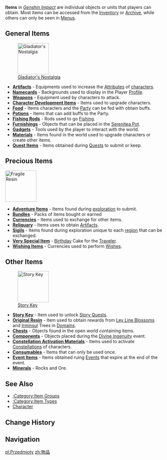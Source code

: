 {{Terminology Infobox
|type  = Genshin Impact
}}
'''Items''' in ''[[Genshin Impact]]'' are individual objects or units that players can obtain. Most items can be accessed from the [[Inventory]] or [[Archive]], while others can only be seen in [[Menus]].

==General Items==
[[File:Item Gladiator's Nostalgia.png|100px|thumb|right|[[Gladiator's Nostalgia]]]]
* '''[[Artifacts]]''' - Equipments used to increase the [[Attributes]] of [[characters]].
* '''[[Namecards]]''' - Backgrounds used to display in the Player [[Profile]].
* '''[[Weapons]]''' - Equipment used by characters to attack.
* '''[[Character Development Items]]''' - Items used to upgrade characters.
* '''[[Food]]''' - Items characters and the [[Party]] can be fed with obtain buffs.
* '''[[Potions]]''' - Items that can add buffs to the Party.
* '''[[Fishing Rods]]''' - Rods used to go [[Fishing]].
* '''[[Furnishings]]''' - Objects that can be placed in the [[Serenitea Pot]].
* '''[[Gadgets]]''' - Tools used by the player to interact with the world.
* '''[[Materials]]''' - Items found in the world used to upgrade characters or create other items.
* '''[[Quest Items]]''' - Items obtained during [[Quests]] to submit or keep.
{{clr}}

==Precious Items==
[[File:Item Fragile Resin.png|100px|thumb|right|[[Fragile Resin]]]]
{{Main|Precious Items}}
* '''[[Adventure Items]]''' - Items found during [[exploration]] to submit.
* '''[[Bundles]]''' - Packs of items bought or earned
* '''[[Currencies]]''' - Items used to exchange for other items.
* '''[[Reliquary]]''' - Items uses to obtain [[Artifacts]].
* '''[[Sigils]]''' - Items found during exploration unique to each [[region]] that can be exchanged.
* '''[[Very Special Item]]''' - [[Birthday]] Cake for the [[Traveler]].
* '''[[Wishing Items]]''' - Currencies used to perform [[Wishes]].
{{clr}}

==Other Items==
[[File:Item Story Key.png|100px|thumb|right|[[Story Key]]]]
* '''[[Story Key]]''' - Item used to unlock [[Story Quests]].
* '''[[Original Resin]]''' - Item used to obtain rewards from [[Ley Line Blossom]]s and [[Irminsul]] Trees in [[Domains]].
* '''[[Chests]]''' - Objects found in the open world containing items.
* '''[[Components]]''' - Objects placed during the [[Divine Ingenuity]] event.
* '''[[Constellation Activation Materials]]''' - Items used to activate [[Constellations]] of characters.
* '''[[Consumables]]''' - Items that can only be used once.
* '''[[Event Items]]''' - Items obtained ruing [[Events]] that expire at the end of the event.
* '''[[Minerals]]''' - Rocks and Ore.
{{clr}}

==See Also==
* [[:Category:Item Groups]]
* [[:Category:Item Types]]
* [[Character]]

==Change History==
{{Change History|1.0}}

==Navigation==
{{Genshin Navbox}}
[[Category:Items| ]]

[[pl:Przedmioty]]
[[zh:物品]]